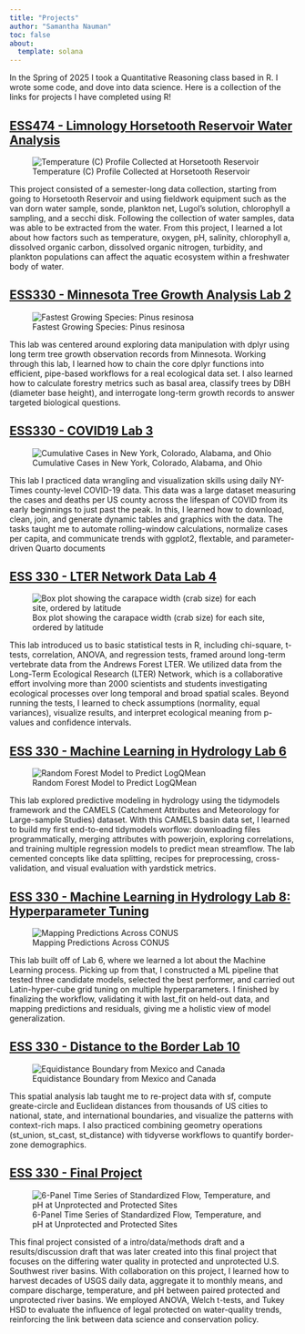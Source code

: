 ```yaml
---
title: "Projects"
author: "Samantha Nauman"
toc: false
about:
  template: solana
---
```


In the Spring of 2025 I took a Quantitative Reasoning class based in R. I wrote some code, and dove into data science. Here is a collection of the links for projects I have completed using R! 

## [ESS474 - Limnology Horsetooth Reservoir Water Analysis](https://github.com/snauman4/snauman4.github.io/blob/main/files/Horsetooth-Final-Report.pdf)

![Temperature (C) Profile Collected at Horsetooth Reservoir](imgs/Horsetooth.png)

This project consisted of a semester-long data collection, starting from going to Horsetooth Reservoir and using fieldwork equipment such as the van dorn water sample, sonde, plankton net, Lugol's solution, chlorophyll a sampling, and a secchi disk. Following the collection of water samples, data was able to be extracted from the water. From this project, I learned a lot about how factors such as temperature, oxygen, pH, salinity, chlorophyll a, dissolved organic carbon, dissolved organic nitrogen, turbidity, and plankton populations can affect the aquatic ecosystem within a freshwater body of water. 

## [ESS330 - Minnesota Tree Growth Analysis Lab 2](https://github.com/snauman4/minnesota-tree-growth-lab/blob/main/Lab%202_%20Minnesota%20Tree%20Growth.pdf)

![Fastest Growing Species: Pinus resinosa](imgs/Pinus_resinosa.jpg)

This lab was centered around exploring data manipulation with dplyr using long term tree growth observation records from Minnesota. Working through this lab, I learned how to chain the core dplyr functions into efficient, pipe-based workflows for a real ecological data set. I also learned how to calculate forestry metrics such as basal area, classify trees by DBH (diameter base height), and interrogate long-term growth records to answer targeted biological questions.

## [ESS330 - COVID19 Lab 3](https://snauman4.github.io/csu-ess-lab3/Lab-03.html)

![Cumulative Cases in New York, Colorado, Alabama, and Ohio](imgs/Lab_3.png)

This lab I practiced data wrangling and visualization skills using daily NY-Times county-level COVID-19 data. This data was a large dataset measuring the cases and deaths per US county across the lifespan of COVID from its early beginnings to just past the peak. In this, I learned how to download, clean, join, and generate dynamic tables and graphics with the data. The tasks taught me to automate rolling-window calculations, normalize cases per capita, and communicate trends with ggplot2, flextable, and parameter-driven Quarto documents

## [ESS 330 - LTER Network Data Lab 4](https://snauman4.github.io/Lab4_LTER/lab4.html)

![Box plot showing the carapace width (crab size) for each site, ordered by latitude](imgs/Lab_4.png)

This lab introduced us to basic statistical tests in R, including chi-square, t-tests, correlation, ANOVA, and regression tests, framed around long-term vertebrate data from the Andrews Forest LTER. We utilized data from the Long-Term Ecological Research (LTER) Network, which is a collaborative effort involving more than 2000 scientists and students investigating ecological processes over long temporal and broad spatial scales. Beyond running the tests, I learned to check assumptions (normality, equal variances), visualize results, and interpret ecological meaning from p-values and confidence intervals.

## [ESS 330 - Machine Learning in Hydrology Lab 6](https://snauman4.github.io/lab6-ml-hydrology/lab6.html)

![Random Forest Model to Predict LogQMean](imgs/Lab_6.png)

This lab explored predictive modeling in hydrology using the tidymodels framework and the CAMELS (Catchment Attributes and Meteorology for Large-sample Studies) dataset. With this CAMELS basin data set, I learned to build my first end-to-end tidymodels worflow: downloading files programmatically, merging attributes with powerjoin, exploring correlations, and training multiple regression models to predict mean streamflow. The lab cemented concepts like data splitting, recipes for preprocessing, cross-validation, and visual evaluation with yardstick metrics.

## [ESS 330 - Machine Learning in Hydrology Lab 8: Hyperparameter Tuning](https://snauman4.github.io/lab6-ml-hydrology/hyperparameter-tuning.html)

![Mapping Predictions Across CONUS](imgs/Lab_8.png)

This lab built off of Lab 6, where we learned a lot about the Machine Learning process. Picking up from that, I constructed a ML pipeline that tested three candidate models, selected the best performer, and carried out Latin-hyper-cube grid tuning on multiple hyperparameters. I finished by finalizing the workflow, validating it with last_fit on held-out data, and mapping predictions and residuals, giving me a holistic view of model generalization.

## [ESS 330 - Distance to the Border Lab 10](https://snauman4.github.io/Lab10-Distances-and-Projections/Lab-10.html)

![Equidistance Boundary from Mexico and Canada](imgs/Lab_10.png)

This spatial analysis lab taught me to re-project data with sf, compute greate-circle and Euclidean distances from thousands of US cities to national, state, and international boundaries, and visualize the patterns with context-rich maps. I also practiced combining geometry operations (st_union, st_cast, st_distance) with tidyverse workflows to quantify border-zone demographics.

## [ESS 330 - Final Project](https://snauman4.github.io/ESS330_FinalProject/)

![6-Panel Time Series of Standardized Flow, Temperature, and pH at Unprotected and Protected Sites](imgs/ESS330Final.png)

This final project consisted of a intro/data/methods draft and a results/discussion draft that was later created into this final project that focuses on the differing water quality in protected and unprotected U.S. Southwest river basins. With collaboration on this project, I learned how to harvest decades of USGS daily data, aggregate it to monthly means, and compare discharge, temperature, and pH between paired protected and unprotected river basins. We employed ANOVA, Welch t-tests, and Tukey HSD to evaluate the influence of legal protected on water-quality trends, reinforcing the link between data science and conservation policy.
